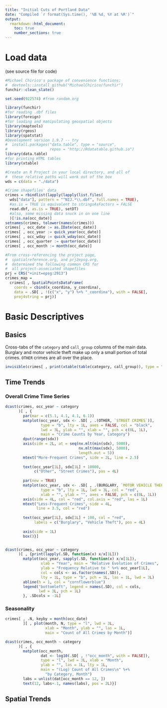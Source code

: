 ```yaml
---
title: "Initial Cuts of Portland Data"
date: "Compiled `r format(Sys.time(), '%B %d, %Y at %R')`"
output: 
  rmarkdown::html_document:
    toc: true
    number_sections: true
---
```


# Load data

(see source file for code)

```r
#Michael Chirico's package of convenience functions;
#  devtools::install_github("MichaelChirico/funchir")
funchir::clean_slate()

set.seed(922574) #from random.org

library(funchir)
#for reading .dbf files
library(foreign)
#for loading and manipulating geospatial objects
library(maptools)
library(rgeos)
library(spatstat)
#Development version 1.9.7 -- try
#  install.packages("data.table", type = "source",
#                   repos = "http://Rdatatable.github.io")
library(data.table)
#for printing HTML tables
library(xtable)

#Create an R Project in your local directory, and all of 
#  these relative paths will work out of the box
wds = c(data = "./data")

#Crime shapefiles' data
crimes = rbindlist(lapply(lapply(list.files(
  wds["data"], pattern = "^NIJ.*\\.dbf", full.names = TRUE),
  #as.is = TRUE is equivalent to stringsAsFactors = FALSE
  read.dbf, as.is = TRUE), setDT)
  #also, some missing data snuck in on one line
  )[!is.na(occ_date)]
setnames(crimes, tolower(names(crimes)))
crimes[ , occ_date := as.IDate(occ_date)]
crimes[ , occ_year := quick_year(occ_date)]
crimes[ , occ_wday := quick_wday(occ_date)]
crimes[ , occ_quarter := quarter(occ_date)]
crimes[ , occ_month := month(occ_date)]

#From cross-referencing the project page,
#  spatialreference.org, and prj2epsg.org,
#  determined the following common CRS for
#  all project-associated shapefiles
prj = CRS("+init=epsg:2913")
crimes_map = 
  crimes[ , SpatialPointsDataFrame(
    coords = cbind(x_coordina, y_coordina),
    data = .SD[ , !(c("x", "y") %+% "_coordina"), with = FALSE],
    proj4string = prj)]
```

# Basic Descriptives

## Basics

Cross-tabs of the `category` and `call_group` columns of the main data. Burglary and motor vehicle theft make up only a small portion of total crimes. `OTHER` crimes are all over the place.

```r
invisible(crimes[ , print(xtable(table(category, call_group)), type = "html")])
```

## Time Trends

### Overall Crime Time Series

```r
dcast(crimes, occ_year ~ category
      )[ , {
        par(mar = c(5.1, 4.1, 4.1, 6.1))
        matplot(occ_year, sdx <- .SD[ , .(OTHER, `STREET CRIMES`)],
                type = "b", lty = 1L, axes = FALSE, col = "black",
                lwd = 3L, ylab = "", xlab = "", pch = c(0L, 1L),
                main = "Crime Counts by Year, Category")
        dput(range(sdx))
        axis(side = 2L, at = seq(nx.mlt(min(sdx), 5000),
                                 nx.mlt(max(sdx), 5000),
                                 length.out = 5))
        mtext("More-Frequent Crimes", side = 2L, line = 2.5)
        
        text(occ_year[1L], sdx[1L] + 10000,
             c("Other", "Street Crimes"), pos = 4L)
        
        par(new = TRUE)
        matplot(occ_year, sdx <- .SD[ , .(BURGLARY, `MOTOR VEHICLE THEFT`)],
                type = "b", lty = 1L, lwd = 3L, col = "red",
                xlab = "", ylab = "", axes = FALSE, pch = c(0L, 1L))
        axis(side = 4L, col = "red", col.axis = "red", las = 1L)
        mtext("Less-Frequent Crimes", side = 4L,
              line = 3.5, col = "red")
        
        text(occ_year[1L], sdx[1L] + 100, col = "red",
             labels = c("Burglary", "Vehicle Theft"), pos = 4L)
        
        axis(side = 1L)
        box()}]


dcast(crimes, occ_year ~ category
      )[ , {print(lapply(.SD, function(x) x/x[1L]))
        matplot(occ_year, sapply(.SD, function(x) x/x[1L]),
                xlab = "Year", main = "Relative Evolution of Crimes",
                ylab = "Frequency Relative to " %+% occ_year[1L],
                col = cols <- as.factor(names(.SD)),
                lty = 1L, type = "b", pch = 1L, las = 1L, lwd = 3L)
        abline(h = 1, col = "cornflowerblue")
        legend("bottomleft", legend = names(.SD), col = cols,
               lwd = 3L, pch = 1L)
        }, .SDcols = -1L]
```

### Seasonality
```r
crimes[ , .N, keyby = month(occ_date)
        ][ , plot(month, N, type = "l", lwd = 3L,
                  xlab = "Month", ylab = "", las = 1L,
                  main = "Count of All Crimes by Month")]

dcast(crimes, occ_month ~ category
      )[ , {
        matplot(occ_month, 
                dat <- log10(.SD[ , !"occ_month", with = FALSE]),
                type = "l", lwd = 3L, xlab = "Month", 
                ylab = "", las = 1L, lty = 1L,
                main = "(Log) Count of All Crimes\n" %+% 
                  "by Category, Month")
        labs = unlist(dat[occ_month == 12, ])
        text(12, labs+.1, names(labs), pos = 2L)}]
```

## Spatial Trends

